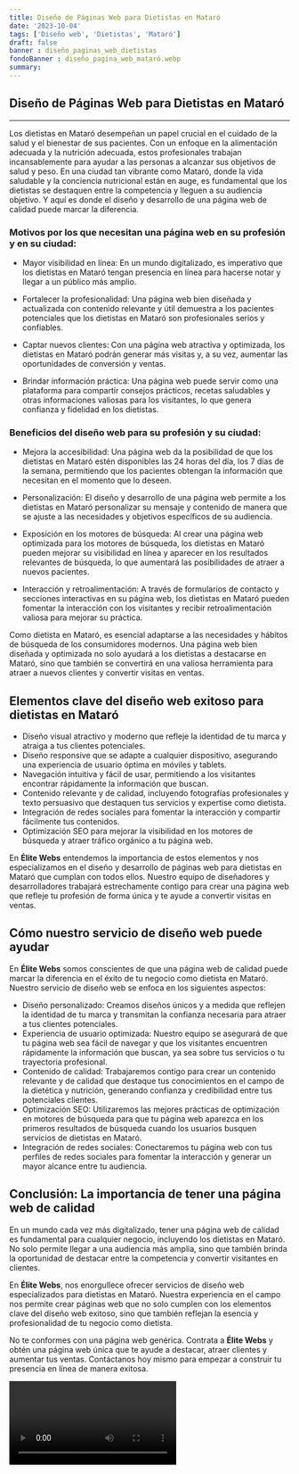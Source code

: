 ```yaml
---
title: Diseño de Páginas Web para Dietistas en Mataró
date: '2023-10-04'
tags: ['Diseño web', 'Dietistas', 'Mataró']
draft: false
banner : diseño_paginas_web_dietistas
fondoBanner : diseño_pagina_web_mataró.webp
summary: 
---
```


## Diseño de Páginas Web para Dietistas en Mataró

---

Los dietistas en Mataró desempeñan un papel crucial en el cuidado de la salud y el bienestar de sus pacientes. Con un enfoque en la alimentación adecuada y la nutrición adecuada, estos profesionales trabajan incansablemente para ayudar a las personas a alcanzar sus objetivos de salud y peso. En una ciudad tan vibrante como Mataró, donde la vida saludable y la conciencia nutricional están en auge, es fundamental que los dietistas se destaquen entre la competencia y lleguen a su audiencia objetivo. Y aquí es donde el diseño y desarrollo de una página web de calidad puede marcar la diferencia.

### Motivos por los que necesitan una página web en su profesión y en su ciudad:

- Mayor visibilidad en línea: En un mundo digitalizado, es imperativo que los dietistas en Mataró tengan presencia en línea para hacerse notar y llegar a un público más amplio.

- Fortalecer la profesionalidad: Una página web bien diseñada y actualizada con contenido relevante y útil demuestra a los pacientes potenciales que los dietistas en Mataró son profesionales serios y confiables.

- Captar nuevos clientes: Con una página web atractiva y optimizada, los dietistas en Mataró podrán generar más visitas y, a su vez, aumentar las oportunidades de conversión y ventas.

- Brindar información práctica: Una página web puede servir como una plataforma para compartir consejos prácticos, recetas saludables y otras informaciones valiosas para los visitantes, lo que genera confianza y fidelidad en los dietistas.

### Beneficios del diseño web para su profesión y su ciudad:

- Mejora la accesibilidad: Una página web da la posibilidad de que los dietistas en Mataró estén disponibles las 24 horas del día, los 7 días de la semana, permitiendo que los pacientes obtengan la información que necesitan en el momento que lo deseen.

- Personalización: El diseño y desarrollo de una página web permite a los dietistas en Mataró personalizar su mensaje y contenido de manera que se ajuste a las necesidades y objetivos específicos de su audiencia.

- Exposición en los motores de búsqueda: Al crear una página web optimizada para los motores de búsqueda, los dietistas en Mataró pueden mejorar su visibilidad en línea y aparecer en los resultados relevantes de búsqueda, lo que aumentará las posibilidades de atraer a nuevos pacientes.

- Interacción y retroalimentación: A través de formularios de contacto y secciones interactivas en su página web, los dietistas en Mataró pueden fomentar la interacción con los visitantes y recibir retroalimentación valiosa para mejorar su práctica.

Como dietista en Mataró, es esencial adaptarse a las necesidades y hábitos de búsqueda de los consumidores modernos. Una página web bien diseñada y optimizada no solo ayudará a los dietistas a destacarse en Mataró, sino que también se convertirá en una valiosa herramienta para atraer a nuevos clientes y convertir visitas en ventas.

<GifSeo />

<Cta />

## Elementos clave del diseño web exitoso para dietistas en Mataró

- Diseño visual atractivo y moderno que refleje la identidad de tu marca y atraiga a tus clientes potenciales.
- Diseño responsive que se adapte a cualquier dispositivo, asegurando una experiencia de usuario óptima en móviles y tablets.
- Navegación intuitiva y fácil de usar, permitiendo a los visitantes encontrar rápidamente la información que buscan.
- Contenido relevante y de calidad, incluyendo fotografías profesionales y texto persuasivo que destaquen tus servicios y expertise como dietista.
- Integración de redes sociales para fomentar la interacción y compartir fácilmente tus contenidos.
- Optimización SEO para mejorar la visibilidad en los motores de búsqueda y atraer tráfico orgánico a tu página web.

En **Élite Webs** entendemos la importancia de estos elementos y nos especializamos en el diseño y desarrollo de páginas web para dietistas en Mataró que cumplan con todos ellos. Nuestro equipo de diseñadores y desarrolladores trabajará estrechamente contigo para crear una página web que refleje tu profesión de forma única y te ayude a convertir visitas en ventas.

## Cómo nuestro servicio de diseño web puede ayudar

En **Élite Webs** somos conscientes de que una página web de calidad puede marcar la diferencia en el éxito de tu negocio como dietista en Mataró. Nuestro servicio de diseño web se enfoca en los siguientes aspectos:

- Diseño personalizado: Creamos diseños únicos y a medida que reflejen la identidad de tu marca y transmitan la confianza necesaria para atraer a tus clientes potenciales.
- Experiencia de usuario optimizada: Nuestro equipo se asegurará de que tu página web sea fácil de navegar y que los visitantes encuentren rápidamente la información que buscan, ya sea sobre tus servicios o tu trayectoria profesional.
- Contenido de calidad: Trabajaremos contigo para crear un contenido relevante y de calidad que destaque tus conocimientos en el campo de la dietética y nutrición, generando confianza y credibilidad entre tus potenciales clientes.
- Optimización SEO: Utilizaremos las mejores prácticas de optimización en motores de búsqueda para que tu página web aparezca en los primeros resultados de búsqueda cuando los usuarios busquen servicios de dietistas en Mataró.
- Integración de redes sociales: Conectaremos tu página web con tus perfiles de redes sociales para fomentar la interacción y generar un mayor alcance entre tu audiencia.

## Conclusión: La importancia de tener una página web de calidad

En un mundo cada vez más digitalizado, tener una página web de calidad es fundamental para cualquier negocio, incluyendo los dietistas en Mataró. No solo permite llegar a una audiencia más amplia, sino que también brinda la oportunidad de destacar entre la competencia y convertir visitantes en clientes.

En **Élite Webs**, nos enorgullece ofrecer servicios de diseño web especializados para dietistas en Mataró. Nuestra experiencia en el campo nos permite crear páginas web que no solo cumplen con los elementos clave del diseño web exitoso, sino que también reflejan la esencia y profesionalidad de tu negocio como dietista.

No te conformes con una página web genérica. Contrata a **Élite Webs** y obtén una página web única que te ayude a destacar, atraer clientes y aumentar tus ventas. Contáctanos hoy mismo para empezar a construir tu presencia en línea de manera exitosa.

<Video />

<CtaBot job='Dietistas' city='Mataró'/>

<Gmaps query='Mataró+españa+maps' />